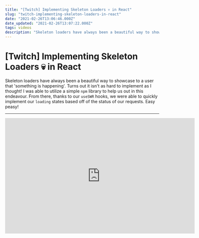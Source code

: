 ```yaml
---
title: "[Twitch] Implementing Skeleton Loaders 💀 in React"
slug: "twitch-implementing-skeleton-loaders-in-react"
date: "2021-02-26T13:06:46.000Z"
date_updated: "2021-02-26T13:07:22.000Z"
tags: videos
description: "Skeleton loaders have always been a beautiful way to showcase to a user that 'something is happening'. Turns out it isn't as hard to implement as I thought!"
---
```


# [Twitch] Implementing Skeleton Loaders 💀 in React

Skeleton loaders have always been a beautiful way to showcase to a user that 'something is happening'. Turns out it isn't as hard to implement as I thought! I was able to utilize a simple `npm` library to help us out in this endeavour. From there, thanks to our `useSWR` hooks, we were able to quickly implement our `loading` states based off of the status of our requests. Easy peasy!

---

<iframe
  src="https://player.twitch.tv/?video=926877695&parent=kevinguebert.com"
  frameborder="0"
  allowfullscreen="true"
  scrolling="no"
  height="378"
  width="620"
></iframe>
